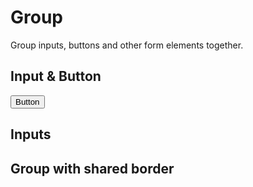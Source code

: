 
<Meta title="Components/Form/Group" component={Group} />

# Group

Group inputs, buttons and other form elements together.

## Input & Button

<Canvas>
  <Group>
    <TextInput placeholder="Input field" />
    <Button>Button</Button>
  </Group>
</Canvas>

## Inputs

<Canvas>
  <Group>
    <TextInput placeholder="Input field" />
    <TextInput placeholder="Input field" />
    <TextInput placeholder="Input field" />
  </Group>
  <Group error="Error">
    <TextInput placeholder="Input field" />
    <TextInput placeholder="Input field" />
    <TextInput placeholder="Input field" />
  </Group>
</Canvas>

## Group with shared border

<Canvas>
  <Group groupBorder>
    <TextInput placeholder="Input field" />
    <TextInput placeholder="Input field" />
    <TextInput placeholder="Input field" />
  </Group>
  <Group error="Error" groupBorder>
    <TextInput placeholder="Input field" />
    <TextInput placeholder="Input field" />
    <TextInput placeholder="Input field" />
  </Group>
</Canvas>

